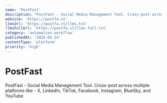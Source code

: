 ```yaml
---
name: 'PostFast'
description: "PostFast - Social Media Management Tool. Cross-post across multiple platforms like - X, LinkedIn, TikTok, Facebook, Instagram, BlueSky, and YouTube."
website: 'https://postfa.st'
llmsUrl: 'https://postfa.st/llms.txt'
llmsFullUrl: 'https://postfa.st/llms-full.txt'
category: 'automation-workflow'
publishedAt: '2025-03-24'
contentType: 'platform'
priority: 'high'
---
```


# PostFast

PostFast - Social Media Management Tool. Cross-post across multiple platforms like - X, LinkedIn, TikTok, Facebook, Instagram, BlueSky, and YouTube.
